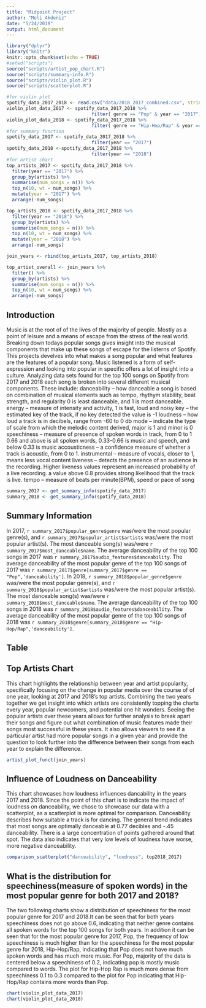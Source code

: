 ```yaml
---
title: "Midpoint Project"
author: "Meli Akdeniz"
date: "5/24/2019"
output: html_document
---
```


```r
library("dplyr")
library("knitr")
knitr::opts_chunk$set(echo = TRUE)
#setwd("scripts")
source("scripts/artist_pop_chart.R")
source("scripts/summary-info.R")
source("scripts/violin_plot.R")
source("scripts/scatterplot.R")

#for violin plot
spotify_data_2017_2018 <- read.csv("data/2018_2017_combined.csv", stringsAsFactors = F)
violin_plot_data_2017 <- spotify_data_2017_2018 %>%
                               filter( genre == "Pop" & year == "2017")
violin_plot_data_2018 <- spotify_data_2017_2018 %>%
                               filter( genre == "Hip-Hop/Rap" & year == "2018")
#for summary function
spotify_data_2017 <- spotify_data_2017_2018 %>%
                               filter(year == "2017")
spotify_data_2018 <-spotify_data_2017_2018 %>%
                               filter(year == "2018")
#for artist chart
top_artists_2017 <- spotify_data_2017_2018 %>%
  filter(year == "2017") %>%
  group_by(artists) %>%
  summarise(num_songs = n()) %>%
  top_n(10, wt = num_songs) %>%
  mutate(year = "2017") %>%
  arrange(-num_songs)

top_artists_2018 <- spotify_data_2017_2018 %>%
  filter(year == "2018") %>%
  group_by(artists) %>%
  summarise(num_songs = n()) %>%
  top_n(10, wt = num_songs) %>%
  mutate(year = "2018") %>%
  arrange(-num_songs)

join_years <- rbind(top_artists_2017, top_artists_2018)

top_artist_overall <- join_years %>%
  filter() %>%
  group_by(artists) %>%
  summarise(num_songs = n()) %>%
  top_n(10, wt = num_songs) %>%
  arrange(-num_songs)
```

## Introduction
Music is at the root of of the lives of the majority of people. Mostly as a point of leisure and a means of escape from the stress of the real world. Breaking down todays popular songs gives insight into the musical components that make up these songs of escape for the listerns of Spotify. This projects develves into what makes a song popular and what features are the features of a popular song. Music listened is a form of self-expression and looking into popular in specific offers a lot of insight into a culture. Analyzing data sets found for the top 100 songs on Spotify from 2017 and 2018 each song is broken into several different musical components. These include: danceability -- how danceable a song is based on combination of musical elements such as tempo, rhythym stability, beat strength, and regularity 0 is least danceable, and 1 is most danceable.
energy -- measure of intensity and activity, 1 is fast, loud and noisy
key -- the estimated key of the track, if no key detected the value is -1
loudness -- how loud a track is in decibels, range from -60 to 0 db
mode -- indicate the type of scale from which the melodic content derived, major is 1 
and minor is 0
speechiness -- measure of presence of spoken words in track, from 0 to 1
0.66 and above is all spoken words, 0.33-0.66 is music and speech, and below 0.33 is music
accousticness -- a confidence measure of whether a track is acoustic, from 0 to 1.
instrumental -- measure of vocals, closer to 1, means less vocal content
liveness -- detects the presence of an audience in the recording. Higher liveness values represent an increased probability of a live recording. a value above 0.8 provides strong likelihood that the track is live.
tempo -- measure of beats per minute(BPM), speed or pace of song 
```r
summary_2017 <- get_summary_info(spotify_data_2017)
summary_2018 <- get_summary_info(spotify_data_2018)
```
## Summary Information

In 2017, `r summary_2017$popular_genre$genre` was/were the most popular genre(s), and `r summary_2017$popular_artist$artists` was/were the most popular artist(s). The most danceable song(s) was/were `r summary_2017$most_danceable$name`. The average danceability of the top 100 songs in 2017 was `r summary_2017$audio_features$danceability`. The average danceability of the most popular genre of the top 100 songs of 2017 was `r summary_2017$genre[summary_2017$genre == "Pop",'danceability']`.   In 2018, `r summary_2018$popular_genre$genre` was/were the most popular genre(s), and `r summary_2018$popular_artist$artists` was/were the most popular artist(s). The most danceable song(s) was/were `r summary_2018$most_danceable$name`. The average danceability of the top 100 songs in 2018 was `r summary_2018$audio_features$danceability`. The average danceability of the most popular genre of the top 100 songs of 2018 was `r summary_2018$genre[summary_2018$genre == "Hip-Hop/Rap",'danceability']`.

## Table 
## Top Artists Chart
This chart highlights the relationship between year and artist popularity, specifically focusing on the change in popular media over the course of of one year, looking at 2017 and 2018's top artists. Combining the two years together we get insight into which artists are consistently topping the charts every year, popular newcomers, and potential one hit wonders. Seeing the popular artists over these years allows for further analysis to break apart their songs and figure out what combination of music features made their songs most successful in these years. It also allows viewers to see if a particular artist had more popular songs in a given year and provide the question to look further into the difference between their songs from each year to explain the difference. 
```r
artist_plot_funct(join_years)
```


## Influence of Loudness on Danceability
This chart showcases how loudness influences dancability in the years 2017 and 2018. Since the point of this chart is to indicate the impact of loudness on danceability, we chose to showcase our data with a scatterplot, as a scatterplot is more optimal for comparison. Danceability describes how suitable a track is for dancing. The general trend indicates that most songs are optimally danceable at 0.77 decibles and -.45 danceability. There is a large concentration of points gathered around that spot. The data also indicates that very low levels of loudness have worse, more negative danceability.
```r
comparison_scatterplot("danceability", "loudness", top2018_2017)
```

## What is the distribution for speechiness(measure of spoken words) in the most popular genre for both 2017 and 2018?
The two following charts show a distribution of speechiness for the most popular genre for 2017 and 2018.It can be seen that for both years speechiness does not go above 0.6, indicating that neither genre contains all spoken words for the top 100 songs for both years. In addition it can be seen that for the most popular genre for 2017, Pop, the frequency of low speechiness is much higher than for the speechiness for the most popular genre for 2018, Hip-Hop/Rap, indicating that Pop does not have much spoken words and has much more music. For Pop, majority of the data is centered below a speechiness of 0.2, indicating pop is mostly music compared to words. The plot for Hip-Hop Rap is much more dense from speechiness 0.1 to 0.3 compared to the plot for Pop indicating that Hip-Hop/Rap contains more words than Pop. 

```r
chart(violin_plot_data_2017)
chart(violin_plot_data_2018)
```

